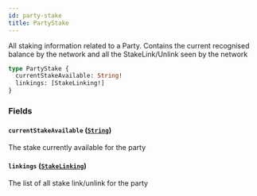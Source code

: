 ```yaml
---
id: party-stake
title: PartyStake
---
```



All staking information related to a Party.
Contains the current recognised balance by the network and
all the StakeLink/Unlink seen by the network

```graphql
type PartyStake {
  currentStakeAvailable: String!
  linkings: [StakeLinking!]
}
```


### Fields

#### `currentStakeAvailable` ([`String`](/docs/testnet/graphql/scalars/string))

The stake currently available for the party


#### `linkings` ([`StakeLinking`](/docs/testnet/graphql/objects/stake-linking))

The list of all stake link/unlink for the party




